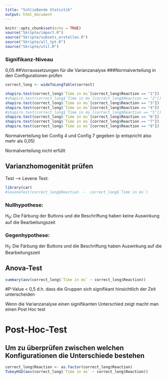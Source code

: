 ```yaml
---
title: "Schließende Statistik"
output: html_document
---
```


```r
knitr::opts_chunk$set(echo = TRUE)
source("Skripte/import.R")
source("Skripte/subsets_erstellen.R")
source("Skripte/all_tpt.R")
source("Skripte/util.R")
```

### Signifikanz-Niveau
0,05
##Vorraussetzungen für die Varianzanalyse 
###Normalverteilung in den Configurationen prüfen
```r
correct_long <- wideToLongTable(correct)

shapiro.test(correct_long$`Time in ms`[correct_long$Reaction == "1"])
#shapiro.test(correct_long$`Time in ms`[correct_long$Reaction == "2"])
shapiro.test(correct_long$`Time in ms`[correct_long$Reaction == "3"])
shapiro.test(correct_long$`Time in ms`[correct_long$Reaction == "4"])
#shapiro.test(correct_long$`Time in ms`[correct_long$Reaction == "5"])
shapiro.test(correct_long$`Time in ms`[correct_long$Reaction == "6"])
shapiro.test(correct_long$`Time in ms`[correct_long$Reaction == "7"])
shapiro.test(correct_long$`Time in ms`[correct_long$Reaction == "8"])
```
Normalverteilung bei Config 4 und Config 7 gegeben (p entspricht also mehr als 0,05)

Normalverteilung nicht erfüllt


## Varianzhomogenität prüfen 
Test --> Levene Test:
```r
library(car)
#leveneTest(correct_long$Reaction  ~  correct_long$`Time in ms`)
```
### Nullhypothese:
H<sub>0</sub>: Die Färbung der Buttons und die Beschriftung haben keine Auswirkung auf die Bearbeitungszeit

### Gegenhypothese:
H<sub>1</sub>: Die Färbung der Buttons und die Beschriftung haben Auswirkung auf die Bearbeitungszeit


## Anova-Test
```r
summary(aov(correct_long$`Time in ms` ~ correct_long$Reaction))
```
#P-Value < 0,5 d.h. dass die Gruppen sich signifikant hinsichtlich der Zeit unterscheiden


Wenn die Varianzanalyse einen signifikanten Unterschied zeigt macht man einen Post Hoc test

# Post-Hoc-Test
## Um zu überprüfen zwischen welchen Konfigurationen die Unterschiede bestehen
```r
correct_long$Reaction <- as.factor(correct_long$Reaction)
TukeyHSD(aov(correct_long$`Time in ms` ~ correct_long$Reaction))
```

